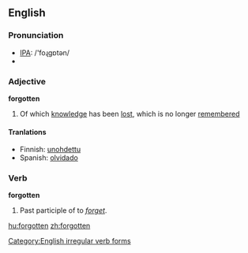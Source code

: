 ==English==

=== Pronunciation ===
*[[w:IPA|IPA]]: /'foɻgɒtən/
*{{audio|en-us-forgotten.ogg|Audio (US)}}

===Adjective===
'''forgotten'''
#Of which [[knowledge]] has been [[lost]], which is no longer [[remember]]ed

====Tranlations====
*Finnish: [[unohdettu]]
*Spanish: [[olvidado]]

=== Verb ===
'''forgotten'''
#Past participle of to ''[[forget]]''.


[[Category:English irregular verb forms]]

[[hu:forgotten]]
[[zh:forgotten]]